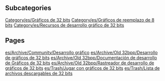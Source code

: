 
== Subcategories ==
[[Category/es/Gráficos de 32 bits]]
[[Category/es/Gráficos de reemplazo de 8 bits]]
[[Category/es/Recursos de desarrollo gráfico de 32 bits]]

== Pages ==
[[es/Archive/Community/Desarrollo gráfico]]
[[es/Archive/Old 32bpp/Desarrollo de gráficos de 32 bits]]
[[es/Archive/Old 32bpp/Documentación de desarrollo de Gráficos de 32 bits]]
[[es/Archive/Old 32bpp/Rastreador de desarrollo de gráficos de 32 bits]]
[[es/Trash/Jugar con gráficos de 32 bits]]
[[es/Trash/Lista de archivos descargables de 32 bits]]

